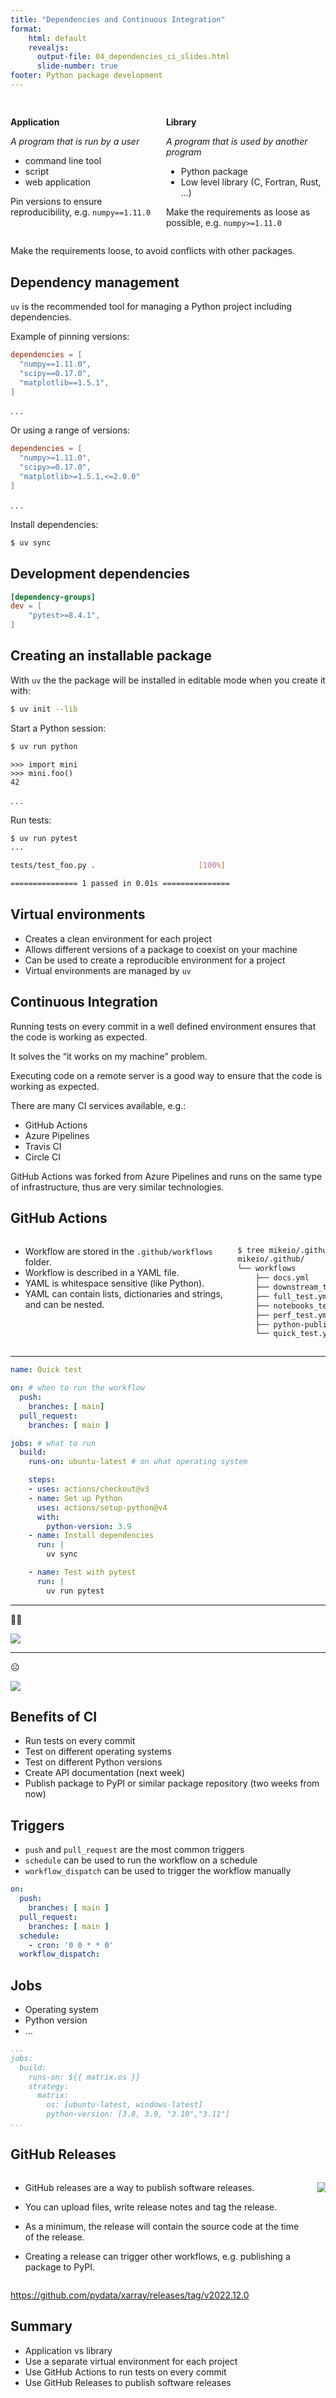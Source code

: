 ```yaml
---
title: "Dependencies and Continuous Integration"
format: 
    html: default
    revealjs:
      output-file: 04_dependencies_ci_slides.html
      slide-number: true
footer: Python package development
---
```



##

:::: {.columns}

::: {.column}

**Application**

*A program that is run by a user*

* command line tool
* script
* web application

Pin versions to ensure reproducibility, e.g. `numpy==1.11.0`
:::

::: {.column}

**Library**

*A program that is used by another program*

* Python package
* Low level library (C, Fortran, Rust, ...)

Make the requirements as loose as possible, e.g. `numpy>=1.11.0`
:::

::::

::: {.notes}
Make the requirements loose, to avoid conflicts with other packages.

:::

## Dependency management

`uv` is the recommended tool for managing a Python project including dependencies.

Example of pinning versions:

```.toml
dependencies = [
  "numpy==1.11.0",
  "scipy==0.17.0",
  "matplotlib==1.5.1",
]
```
. . .

Or using a range of versions:

```.toml
dependencies = [
  "numpy>=1.11.0",
  "scipy>=0.17.0",
  "matplotlib>=1.5.1,<=2.0.0"
]
```
. . .

Install dependencies:

```.bash
$ uv sync
```

## Development dependencies

```.toml
[dependency-groups]
dev = [
    "pytest>=8.4.1",
]
```

## Creating an installable package

With `uv` the the package will be installed in editable mode when you create it with:

```.bash
$ uv init --lib
```

Start a Python session:
```.bash
$ uv run python
```

```.python
>>> import mini
>>> mini.foo()
42
```

. . .

Run tests:
```.bash
$ uv run pytest
...

tests/test_foo.py .                       [100%]

=============== 1 passed in 0.01s ===============
```


## Virtual environments

::: {.incremental}

* Creates a clean environment for each project
* Allows different versions of a package to coexist on your machine
* Can be used to create a reproducible environment for a project
* Virtual environments are managed by `uv`

:::


## Continuous Integration

Running tests on every commit in a well defined environment ensures that the code is working as expected.

It solves the "it works on my machine" problem.

Executing code on a remote server is a good way to ensure that the code is working as expected.

There are many CI services available, e.g.:

* GitHub Actions
* Azure Pipelines
* Travis CI
* Circle CI


::: {.notes}

GitHub Actions was forked from Azure Pipelines and runs on the same type of infrastructure, thus are very similar technologies.

:::

## GitHub Actions {.smaller}

:::: {.columns}

::: {.column}

* Workflow are stored in the `.github/workflows` folder.
* Workflow is described in a YAML file.
* YAML is whitespace sensitive (like Python).
* YAML can contain lists, dictionaries and strings, and can be nested.

:::

::: {.column}

```bash
$ tree mikeio/.github/
mikeio/.github/
└── workflows
    ├── docs.yml
    ├── downstream_test.yml
    ├── full_test.yml
    ├── notebooks_test.yml
    ├── perf_test.yml
    ├── python-publish.yml
    └── quick_test.yml
```

:::
::::

---

```yaml
name: Quick test

on: # when to run the workflow
  push:
    branches: [ main]
  pull_request:
    branches: [ main ]

jobs: # what to run
  build:
    runs-on: ubuntu-latest # on what operating system

    steps:
    - uses: actions/checkout@v3
    - name: Set up Python
      uses: actions/setup-python@v4
      with:
        python-version: 3.9
    - name: Install dependencies
      run: |
        uv sync

    - name: Test with pytest
      run: |
        uv run pytest
```

---

🙂🚀

![](images/github_action_result.png)

---

☹️

![](images/github_action_result_fail.png)

## Benefits of CI

::: {.incremental}

* Run tests on every commit
* Test on different operating systems
* Test on different Python versions
* Create API documentation (next week)
* Publish package to PyPI or similar package repository (two weeks from now)

:::

## Triggers

* `push` and `pull_request` are the most common triggers
* `schedule` can be used to run the workflow on a schedule
* `workflow_dispatch` can be used to trigger the workflow manually

```.yaml
on:
  push:
    branches: [ main ]
  pull_request:
    branches: [ main ]
  schedule:
    - cron: '0 0 * * 0'
  workflow_dispatch:
```

## Jobs

* Operating system
* Python version
* ...

```.yaml
...
jobs:
  build:
    runs-on: ${{ matrix.os }}
    strategy:
      matrix:
        os: [ubuntu-latest, windows-latest]
        python-version: [3.8, 3.9, "3.10","3.11"]
...
```

## GitHub Releases {.smaller}

:::: {.columns}

::: {.column}

* GitHub releases are a way to publish software releases.

* You can upload files, write release notes and tag the release.

* As a minimum, the release will contain the source code at the time of the release.

* Creating a release can trigger other workflows, e.g. publishing a package to PyPI.

:::

::: {.column}

![](images/github_release.png)

:::
::::


<https://github.com/pydata/xarray/releases/tag/v2022.12.0>




## Summary

::: {.incremental}

* Application vs library
* Use a separate virtual environment for each project
* Use GitHub Actions to run tests on every commit
* Use GitHub Releases to publish software releases

::: 